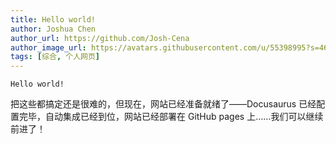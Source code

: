 ```yaml
---
title: Hello world!
author: Joshua Chen
author_url: https://github.com/Josh-Cena
author_image_url: https://avatars.githubusercontent.com/u/55398995?s=460&u=88dc0dcb0691877524dd8739db9fde7ed4fa9721&v=4
tags: [综合, 个人网页]
---
```


```text
Hello world!
```

把这些都搞定还是很难的，但现在，网站已经准备就绪了——Docusaurus 已经配置完毕，自动集成已经到位，网站已经部署在 GitHub pages 上……我们可以继续前进了！
